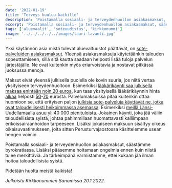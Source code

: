 ```yaml
---
date: '2022-01-19'
title: 'Terveys kuuluu kaikille'
description: 'Poistamalla sosiaali- ja terveydenhuollon asiakasmaksut, säästämme byrokratiassa. Lisäksi pääsemme hoitamaan ongelmia ennen kuin niistä tulee merkittäviä. Ja tärkeimpänä varmistamme, ettei kukaan jää ilman hoitoa taloudellisista syistä.'
excerpt: 'Poistamalla sosiaali- ja terveydenhuollon asiakasmaksut, säästämme byrokratiassa. Lisäksi pääsemme hoitamaan ongelmia ennen kuin niistä tulee merkittäviä. Ja tärkeimpänä varmistamme, ettei kukaan jää ilman hoitoa taloudellisista syistä.'
tags: ['aluevaalit', 'soteuudistus', 'kirkkonummi']
image: '../../../../../images/lauri-lavanti.jpg'
---
```


Yksi käytännön asia mistä tulevat aluevaltuustot päättävät, on [sote-palveluiden asiakasmaksut](https://stm.fi/asiakasmaksulain-uudistus). Yleensä asiakasmaksuja käytetäänkin talouden sopeuttamiseen, sillä sitä kautta saadaan helposti lisää tuloja palvelun järjestäjälle. Ne ovat kuitenkin myös eriarvoistavia ja nostavat pitkässä juoksussa menoja.

Maksut eivät yleensä julkisella puolella ole kovin suuria, jos niitä vertaa yksityiseen terveydenhuoltoon. Esimerkiksi [lääkärikäynti saa julkisella maksaa enintään noin 20 euroa](https://stm.fi/terveydenhuollon-maksut), kun taas yksityisellä lääkärikäynnin hinta [alkaa](https://www.pihlajalinna.fi/yleista/hinnastot/laakareiden-vastaanottojen-hinnasto) helposti [50](https://www.mehilainen.fi/tietoa-asiakkaalle/hinnastot)-[70](https://www.terveystalo.com/fi/Palvelut/Hinnasto/) eurosta. Palvelumaksuissa pitää kuitenkin ottaa huomioon se, että erityisen paljon [julkisia sote-palveluja käyttävät ne, jotka ovat taloudellisesti heikoimmassa asemassa](https://www.hs.fi/politiikka/art-2000008493046.html). Esimerkiksi [meillä Länsi-Uudellamaalla asuu yli 40 000 pienituloista](https://www.is.fi/taloussanomat/art-2000008520346.html). Jokainen käynti, joka jää väliin taloudellisista syistä, johtaa pahimmillaan huomattavasti kalliimpaan erikoissairaanhoidon tarpeeseen. Lisäksi jokaiseen maksuun sisältyy oikeus oikaisuvaatimukseen, joita sitten Perusturvajaostossa käsittelemme usean hengen voimin.

Poistamalla sosiaali- ja terveydenhuollon asiakasmaksut, säästämme byrokratiassa. Lisäksi pääsemme hoitamaan ongelmia ennen kuin niistä tulee merkittäviä. Ja tärkeimpänä varmistamme, ettei kukaan jää ilman hoitoa taloudellisista syistä.

Pidetään huolta meistä kaikista!

_Julkaistu Kirkkonummen Sanomissa 20.1.2022._

